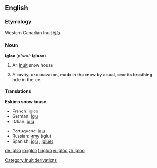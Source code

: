 ==English==

===Etymology===
Western Canadian Inuit ''[[iġlu]]''

===Noun===
'''igloo''' (''plural:'' '''igloos''')

# An [[Inuit]] snow house
# {{italbrac-colon|Zoology}} A cavity, or excavation, made in the snow by a seal, over its breathing hole in the ice.

====Translations====
'''Eskimo snow house'''
{{top}}
*French: igloo {{m}}
*German: [[Iglu]] {{n}}
*Italian: [[iglù]] {{m}}
{{mid}}
*Portuguese: [[iglu]] {{m}}
*Russian: [[иглу]] (íglu) {{n}}
*Spanish: [[iglú]] {{m}}, [[iglúes]] {{p}}
{{bottom}}

[[Category:Inuit derivations]]

[[de:igloo]]
[[io:igloo]]
[[fi:igloo]]
[[vi:igloo]]
[[zh:igloo]]